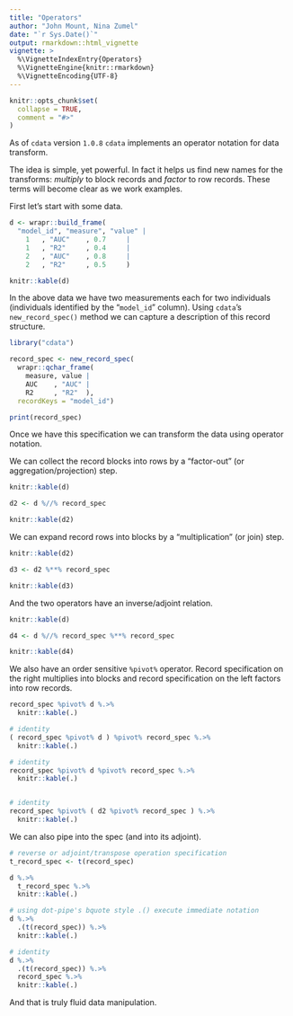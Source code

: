 ```yaml
---
title: "Operators"
author: "John Mount, Nina Zumel"
date: "`r Sys.Date()`"
output: rmarkdown::html_vignette
vignette: >
  %\VignetteIndexEntry{Operators}
  %\VignetteEngine{knitr::rmarkdown}
  %\VignetteEncoding{UTF-8}
---
```


```r
knitr::opts_chunk$set(
  collapse = TRUE,
  comment = "#>"
)
```

As of `cdata` version `1.0.8` `cdata` implements an operator notation for data transform.

The idea is simple, yet powerful.  In fact it helps us find new names for the transforms: *multiply* to block records and *factor* to row records.  These terms will become clear as we work examples.

First let's start with some data.

```r

d <- wrapr::build_frame(
  "model_id", "measure", "value" |
    1   , "AUC"    , 0.7     |
    1   , "R2"     , 0.4     |
    2   , "AUC"    , 0.8     |
    2   , "R2"     , 0.5     )

knitr::kable(d)
```

In the above data we have two measurements each for two individuals (individuals identified by the "`model_id`" column).  Using `cdata`'s `new_record_spec()` method we can capture a description of this record structure.

```r
library("cdata")

record_spec <- new_record_spec(
  wrapr::qchar_frame(
    measure, value |
    AUC    , "AUC" |
    R2     , "R2"  ),
  recordKeys = "model_id")

print(record_spec)
```

Once we have this specification we can transform the data using operator notation.

We can collect the record blocks into rows by a "factor-out" (or aggregation/projection) step.

```r
knitr::kable(d)

d2 <- d %//% record_spec

knitr::kable(d2)
```

We can expand record rows into blocks by a "multiplication" (or join) step.

```r
knitr::kable(d2)

d3 <- d2 %**% record_spec

knitr::kable(d3)
```

And the two operators have an inverse/adjoint relation.

```r
knitr::kable(d)

d4 <- d %//% record_spec %**% record_spec

knitr::kable(d4)
```


We also have an order sensitive `%pivot%` operator. Record specification on the right multiplies into blocks and record specification on the left factors into row records.

```r
record_spec %pivot% d %.>%
  knitr::kable(.)

# identity
( record_spec %pivot% d ) %pivot% record_spec %.>%
  knitr::kable(.)

# identity
record_spec %pivot% d %pivot% record_spec %.>%
  knitr::kable(.)


# identity
record_spec %pivot% ( d2 %pivot% record_spec ) %.>%
  knitr::kable(.)
```


We can also pipe into the spec (and into its adjoint).

```r
# reverse or adjoint/transpose operation specification
t_record_spec <- t(record_spec)

d %.>% 
  t_record_spec %.>%
  knitr::kable(.)

# using dot-pipe's bquote style .() execute immediate notation
d %.>% 
  .(t(record_spec)) %.>%
  knitr::kable(.)

# identity
d %.>% 
  .(t(record_spec)) %.>% 
  record_spec %.>%
  knitr::kable(.)
```

And that is truly fluid data manipulation.

